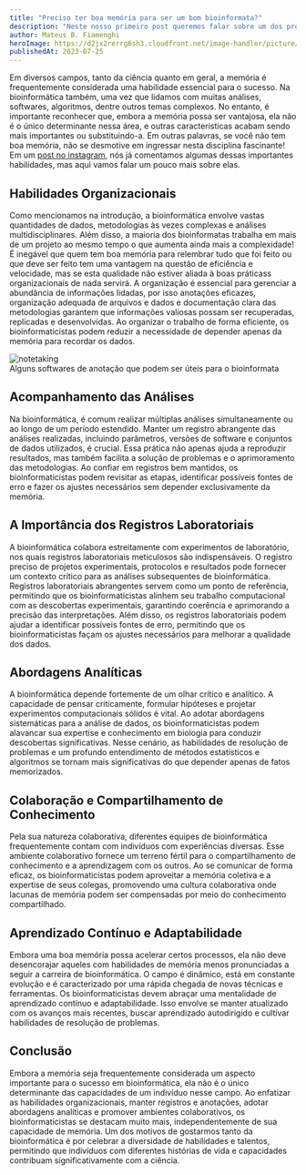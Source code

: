 ```yaml
---
title: "Preciso ter boa memória para ser um bom bioinformata?"
description: "Neste nosso primeiro post queremos falar sobre um dos procedimentos mais importantes para a análise de sequências biológicas: o alinhamento de sequências. Sem dúvidas realizar alinhamento é um dos procedimentos mais essenciais para a bioinformática e para entender diferentes faces da biologia."
author: Mateus B. Fiamenghi
heroImage: https://d2jx2rerrg6sh3.cloudfront.net/image-handler/picture/2018/1/Tatiana_Sheplova_Shutterstock_News-1.jpg
publishedAt: 2023-07-25
---
```



Em diversos campos, tanto da ciência quanto em geral, a memória é frequentemente considerada uma habilidade essencial para o sucesso. Na bioinformática também, uma vez que lidamos com muitas análises, softwares, algoritmos, dentre outros temas complexos. No entanto, é importante reconhecer que, embora a memória possa ser vantajosa, ela não é o único determinante nessa área, e outras características acabam sendo mais importantes ou substituindo-a. Em outras palavras, se você não tem boa memória, não se desmotive em ingressar nesta disciplina fascinante! Em um [post no instagram](https://www.instagram.com/p/CuUYAjtuNg4/), nós já comentamos algumas dessas importantes habilidades, mas aqui vamos falar um pouco mais sobre elas.

## Habilidades Organizacionais

Como mencionamos na introdução, a bioinformática envolve vastas quantidades de dados, metodologias às vezes complexas e análises multidisciplinares. Além disso, a maioria dos bioinformatas trabalha em mais de um projeto ao mesmo tempo o que aumenta ainda mais a complexidade! É inegável que quem tem boa memória para relembrar tudo que foi feito ou que deve ser feito tem uma vantagem na questão de eficiência e velocidade, mas se esta qualidade não estiver aliada à boas práticass organizacionais de nada servirá. A organização é essencial para gerenciar a abundância de informações lidadas, por isso anotações eficazes, organização adequada de arquivos e dados e documentação clara das metodologias garantem que informações valiosas possam ser recuperadas, replicadas e desenvolvidas. Ao organizar o trabalho de forma eficiente, os bioinformaticistas podem reduzir a necessidade de depender apenas da memória para recordar os dados.

<div class="flex flex-col items-center">
  <Image
    class="mb-0"
    src="https://a.storyblok.com/f/159374/1200x800/e1f6d7c6bf/notetaking-apps-image12.png"
    alt="notetaking"
    format="webp"
    width={800}
    height={600}
  />
  <figcaption class="text-center text-sm">
    Alguns softwares de anotação que podem ser úteis para o bioinformata
  </figcaption>
</div>

## Acompanhamento das Análises

Na bioinformática, é comum realizar múltiplas análises simultaneamente ou ao longo de um período estendido. Manter um registro abrangente das análises realizadas, incluindo parâmetros, versões de software e conjuntos de dados utilizados, é crucial. Essa prática não apenas ajuda a reproduzir resultados, mas também facilita a solução de problemas e o aprimoramento das metodologias. Ao confiar em registros bem mantidos, os bioinformaticistas podem revisitar as etapas, identificar possíveis fontes de erro e fazer os ajustes necessários sem depender exclusivamente da memória.

## A Importância dos Registros Laboratoriais

A bioinformática colabora estreitamente com experimentos de laboratório, nos quais registros laboratoriais meticulosos são indispensáveis. O registro preciso de projetos experimentais, protocolos e resultados pode fornecer um contexto crítico para as análises subsequentes de bioinformática. Registros laboratoriais abrangentes servem como um ponto de referência, permitindo que os bioinformaticistas alinhem seu trabalho computacional com as descobertas experimentais, garantindo coerência e aprimorando a precisão das interpretações. Além disso, os registros laboratoriais podem ajudar a identificar possíveis fontes de erro, permitindo que os bioinformaticistas façam os ajustes necessários para melhorar a qualidade dos dados.

## Abordagens Analíticas

A bioinformática depende fortemente de um olhar crítico e analítico. A capacidade de pensar criticamente, formular hipóteses e projetar experimentos computacionais sólidos é vital. Ao adotar abordagens sistemáticas para a análise de dados, os bioinformaticistas podem alavancar sua expertise e conhecimento em biologia para conduzir descobertas significativas. Nesse cenário, as habilidades de resolução de problemas e um profundo entendimento de métodos estatísticos e algoritmos se tornam mais significativas do que depender apenas de fatos memorizados.

## Colaboração e Compartilhamento de Conhecimento

Pela sua natureza colaborativa, diferentes equipes de bioinformática frequentemente contam com indivíduos com experiências diversas. Esse ambiente colaborativo fornece um terreno fértil para o compartilhamento de conhecimento e a aprendizagem com os outros. Ao se comunicar de forma eficaz, os bioinformaticistas podem aproveitar a memória coletiva e a expertise de seus colegas, promovendo uma cultura colaborativa onde lacunas de memória podem ser compensadas por meio do conhecimento compartilhado.

## Aprendizado Contínuo e Adaptabilidade

Embora uma boa memória possa acelerar certos processos, ela não deve desencorajar aqueles com habilidades de memória menos pronunciadas a seguir a carreira de bioinformática. O campo é dinâmico, está em constante evolução e é caracterizado por uma rápida chegada de novas técnicas e ferramentas. Os bioinformaticistas devem abraçar uma mentalidade de aprendizado contínuo e adaptabilidade. Isso envolve se manter atualizado com os avanços mais recentes, buscar aprendizado autodirigido e cultivar habilidades de resolução de problemas.

## Conclusão

Embora a memória seja frequentemente considerada um aspecto importante para o sucesso em bioinformática, ela não é o único determinante das capacidades de um indivíduo nesse campo. Ao enfatizar as habilidades organizacionais, manter registros e anotações, adotar abordagens analíticas e promover ambientes colaborativos, os bioinformaticistas se destacam muito mais, independentemente de sua capacidade de memória. Um dos motivos de gostarmos tanto da bioinformática é por celebrar a diversidade de habilidades e talentos, permitindo que indivíduos com diferentes histórias de vida e capacidades contribuam significativamente com a ciência.
